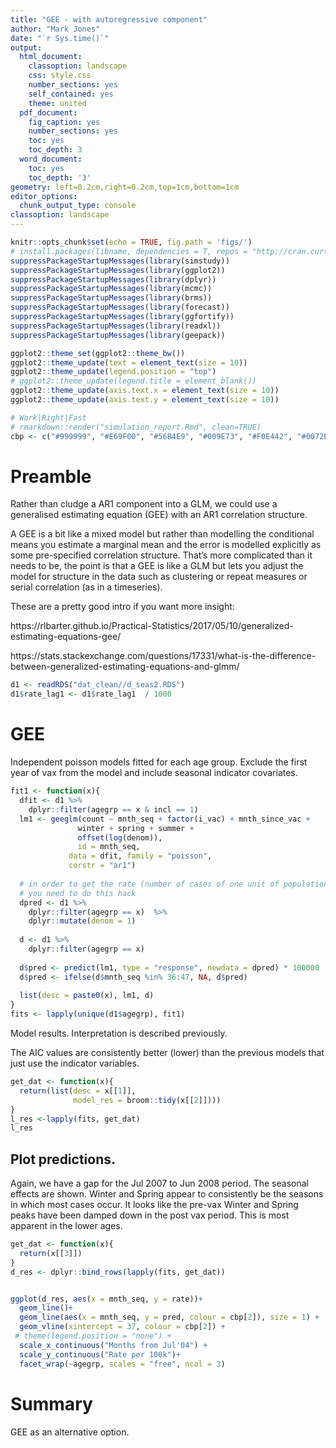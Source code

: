 ```yaml
---
title: "GEE - with autoregressive component"
author: "Mark Jones"
date: "`r Sys.time()`"
output:
  html_document:
    classoption: landscape
    css: style.css
    number_sections: yes
    self_contained: yes
    theme: united
  pdf_document:
    fig_caption: yes
    number_sections: yes
    toc: yes
    toc_depth: 3
  word_document:
    toc: yes
    toc_depth: '3'
geometry: left=0.2cm,right=0.2cm,top=1cm,bottom=1cm
editor_options:
  chunk_output_type: console
classoption: landscape
---
```


<!--    toc: yes
    toc_float: true -->

<style type="text/css">
.main-container {
  max-width: 1800px;
  margin-left: auto;
  margin-right: auto;
}
</style>

```r
knitr::opts_chunk$set(echo = TRUE, fig.path = 'figs/')
# install.packages(libname, dependencies = T, repos = "http://cran.curtin.edu.au")
suppressPackageStartupMessages(library(simstudy))
suppressPackageStartupMessages(library(ggplot2))
suppressPackageStartupMessages(library(dplyr))
suppressPackageStartupMessages(library(mcmc))
suppressPackageStartupMessages(library(brms))
suppressPackageStartupMessages(library(forecast))
suppressPackageStartupMessages(library(ggfortify))
suppressPackageStartupMessages(library(readxl))
suppressPackageStartupMessages(library(geepack))

ggplot2::theme_set(ggplot2::theme_bw())
ggplot2::theme_update(text = element_text(size = 10))
ggplot2::theme_update(legend.position = "top")
# ggplot2::theme_update(legend.title = element_blank())
ggplot2::theme_update(axis.text.x = element_text(size = 10))
ggplot2::theme_update(axis.text.y = element_text(size = 10))

# Work|Right|Fast
# rmarkdown::render("simulation_report.Rmd", clean=TRUE)
cbp <- c("#999999", "#E69F00", "#56B4E9", "#009E73", "#F0E442", "#0072B2", "#D55E00", "#CC79A7")


```


# Preamble

Rather than cludge a AR1 component into a GLM, we could use a generalised estimating equation (GEE) with an AR1 correlation structure.

A GEE is a bit like a mixed model but rather than modelling the conditional means you estimate a marginal mean and the error is modelled explicitly as some pre-specified correlation structure. That's more complicated than it needs to be, the point is that a GEE is like a GLM but lets you adjust the model for structure in the data such as clustering or repeat measures or serial correlation (as in a timeseries).

These are a pretty good intro if you want more insight:

https://rlbarter.github.io/Practical-Statistics/2017/05/10/generalized-estimating-equations-gee/

https://stats.stackexchange.com/questions/17331/what-is-the-difference-between-generalized-estimating-equations-and-glmm/

```r
d1 <- readRDS("dat_clean//d_seas2.RDS")
d1$rate_lag1 <- d1$rate_lag1  / 1000
```

# GEE

Independent poisson models fitted for each age group. Exclude the first year of vax from the model and include seasonal indicator covariates.

```r
fit1 <- function(x){
  dfit <- d1 %>%
    dplyr::filter(agegrp == x & incl == 1)
  lm1 <- geeglm(count ~ mnth_seq + factor(i_vac) + mnth_since_vac + 
               winter + spring + summer + 
               offset(log(denom)), 
               id = mnth_seq,  
             data = dfit, family = "poisson", 
             corstr = "ar1")
  
  # in order to get the rate (number of cases of one unit of population)
  # you need to do this hack
  dpred <- d1 %>%
    dplyr::filter(agegrp == x)  %>%
    dplyr::mutate(denom = 1)
  
  d <- d1 %>%
    dplyr::filter(agegrp == x)
  
  d$pred <- predict(lm1, type = "response", newdata = dpred) * 100000
  d$pred <- ifelse(d$mnth_seq %in% 36:47, NA, d$pred)
  
  list(desc = paste0(x), lm1, d)
}
fits <- lapply(unique(d1$agegrp), fit1)

```

Model results. Interpretation is described previously.

The AIC values are consistently better (lower) than the previous models that just use the indicator variables.

```r
get_dat <- function(x){
  return(list(desc = x[[1]], 
              model_res = broom::tidy(x[[2]])))
}
l_res <-lapply(fits, get_dat)
l_res
```

## Plot predictions.

Again, we have a gap for the Jul 2007 to Jun 2008 period. The seasonal effects are shown. Winter and Spring appear to consistently be the seasons in which most cases occur. It looks like the pre-vax Winter and Spring peaks have been damped down in the post vax period. This is most apparent in the lower ages.

```r
get_dat <- function(x){
  return(x[[3]])
}
d_res <- dplyr::bind_rows(lapply(fits, get_dat))


ggplot(d_res, aes(x = mnth_seq, y = rate))+
  geom_line()+
  geom_line(aes(x = mnth_seq, y = pred, colour = cbp[2]), size = 1) + 
  geom_vline(xintercept = 37, colour = cbp[2]) +
 # theme(legend.position = "none") +
  scale_x_continuous("Months from Jul'04") +
  scale_y_continuous("Rate per 100k")+
  facet_wrap(~agegrp, scales = "free", ncol = 3)
```

# Summary

GEE as an alternative option.


